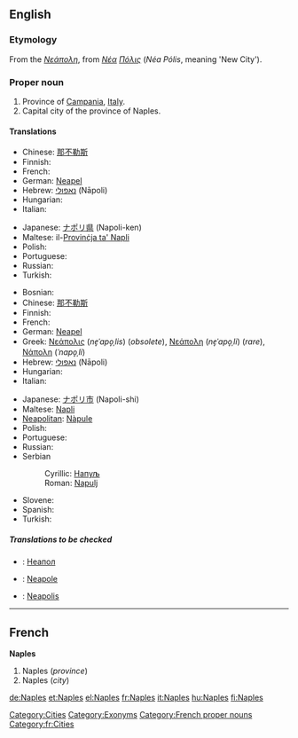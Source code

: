 {{wikipedia}}
==English==

===Etymology===
From the {{AGr.}} ''[[Νεάπολη]]'', from ''[[Νέα]] [[Πόλις]]'' (''Néa Pólis'', meaning 'New City').

===Proper noun===
{{en-proper noun}}

# Province of [[Campania]], [[Italy]].
# Capital city of the province of Naples.

====Translations====
{{trans-top|province}}
* Chinese: [[那不勒斯]]
* Finnish: {{t+|fi|Napoli}}
* French: {{t+|fr|Naples}}
* German: [[Neapel]] {{n}}
* Hebrew: [[נאפולי]] (Nāpoli) {{f}}
* Hungarian: {{t+|hu|Nápoly}}
* Italian: {{t+|it|Napoli}}
{{trans-mid}}
* Japanese: [[ナポリ県]] (Napoli-ken)
* Maltese: il-[[Provinċja ta' Napli]]
* Polish: {{t+|pl|Neapol|m}}
* Portuguese: {{t-|pt|Nápoles}}
* Russian: {{t-|ru|Неаполь|m|sc=Cyrl}}
* Turkish: {{t-|tr|Napoli}}
{{trans-bottom}}

{{trans-top|city}}
* Bosnian: {{t-|bs|Napulj|m}}
* Chinese: [[那不勒斯]]
* Finnish: {{t+|fi|Napoli}}
* French: {{t+|fr|Naples}}
* German: [[Neapel]] {{n}}
* Greek: [[Νεάπολις]] (''ne̞ˈapo̞ˌlis'') {{f}} (''obsolete''), [[Νεάπολη]] (''ne̞ˈapo̞ˌli'') {{f}} (''rare''), [[Νάπολη]] (''ˈnapo̞ˌli'') {{f}}
* Hebrew: [[נאפולי]] (Nāpoli) {{f}}
* Hungarian: {{t+|hu|Nápoly}}
* Italian: {{t+|it|Napoli|f}}
{{trans-mid}}
* Japanese: [[ナポリ市]] (Napoli-shi)
* Maltese: [[Napli]]
* [[Neapolitan]]: [[Nàpule]]
* Polish: {{t+|pl|Neapol|m}}
* Portuguese: {{t-|pt|Nápoles}}
* Russian: {{t-|ru|Неаполь|m|sc=Cyrl}}
* Serbian
*: Cyrillic: [[Напуљ#Serbian|Напуљ]] {{m}}
*: Roman: [[Napulj#Serbian|Napulj]] {{m}}
* Slovene: {{t+|sl|Neapelj|m}}
* Spanish: {{t+|es|Nápoles}}
* Turkish: {{t-|tr|Napoli}}
{{trans-bottom}}

=====Translations to be checked=====
{{checktrans-top}}
*{{ttbc|Bulgarian}}: [[Неапол]]
*{{ttbc|Interlingua}}: [[Neapole]]
{{checktrans-mid}}
*{{ttbc|Latin}}: [[Neapolis]]
{{checktrans-bottom}}

[[Category:Cities]]
[[Category:Exonyms]]

----

==French==
'''Naples'''

# Naples (''province'')
# Naples (''city'')

[[Category:French proper nouns]]
[[Category:fr:Cities]]

[[de:Naples]]
[[et:Naples]]
[[el:Naples]]
[[fr:Naples]]
[[it:Naples]]
[[hu:Naples]]
[[fi:Naples]]